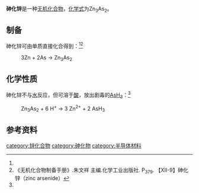 {{chembox
| verifiedrevid = 
|   Name = 砷化锌
|   ImageFile = Zn3As2.png
|   ImageName = 
|   OtherNames = 二砷化三锌
|   IUPACName = 
| Section1 = {{Chembox Identifiers
|   ChemSpiderID_Ref = {{chemspidercite|correct|chemspider}}
| ChemSpiderID = 
| PubChem =
| InChI =
| InChIKey =
| SMILES = 
| StdInChI_Ref = {{stdinchicite|correct|chemspider}}
| StdInChI =
| StdInChIKey_Ref = {{stdinchicite|correct|chemspider}}
| StdInChIKey = 
| CASNo = 12006-40-5
| CASNo_Ref = {{cascite|correct|CAS}}
  }}
| Section2 = {{Chembox Properties
|   Formula = Zn<sub>3</sub>As<sub>2</sub>
|   MolarMass = 346.01
|   Appearance = 深灰色固体<ref name=wj>《无机化学丛书》.第六卷 卤素 铜分族 锌分族. 科学出版社. P<sub>545</sub>. (4)砷化锌</ref>
|   Density = 5.62g·cm<sup>-3</sup>
|   MeltingPt = 
|   BoilingPt = 
|   Solubility = 难溶
|   Solvent = 
|   SolubleOther = 
  }}
| Section7 = {{Chembox Hazards
|  EUHazardSymbol =
|  RPhrases =
|  SPhrases =
|  FlashPt = 
|  pKa = 
|  pKb = 
|  EUClass =
|  EUIndex = 
|  MainHazards = 
|  NFPA-H = 
|  NFPA-F = 
|  NFPA-R = 
|  NFPA-O = 
|  RSPhrases = 
|  Autoignition = 
|  ExploLimits = 
|  PEL = 
  }}
| Section8 = {{Chembox Related
|   Function = 
|   OtherFunctn = 
|   OtherAnions = [[氮化锌|氮化锌]]<br />[[磷化锌|磷化锌]]<br />[[锑化锌|锑化锌]]
|   OtherCations = 
|   OtherCpds = [[二砷化锌|二砷化锌]]
  }}
}}
'''砷化锌'''是一种[[无机化合物|无机化合物]]，[[化学式|化学式]]为Zn<sub>3</sub>As<sub>2</sub>。
==制备==
砷化锌可由单质直接化合得到：<ref name=wj /><ref>《无机化合物制备手册》.朱文祥 主编.化学工业出版社. P<sub>379</sub>. 【XII-9】砷化锌（zinc arsenide）</ref>
: 3Zn + 2As → Zn<sub>3</sub>As<sub>2</sub>
==化学性质==
砷化锌不与[[水|水]]反应，但可溶于[[酸|酸]]，放出剧毒的[[砷化氢|AsH<sub>3</sub>]]：<ref name=wj />
: Zn<sub>3</sub>As<sub>2</sub> + 6 H<sup>+</sup> → 3 Zn<sup>2+</sup> + 2 AsH<sub>3</sub>

==参考资料==
{{reflist}}

{{锌化合物}}
[[category:锌化合物|category:锌化合物]]
[[category:砷化物|category:砷化物]]
[[category:半导体材料|category:半导体材料]]